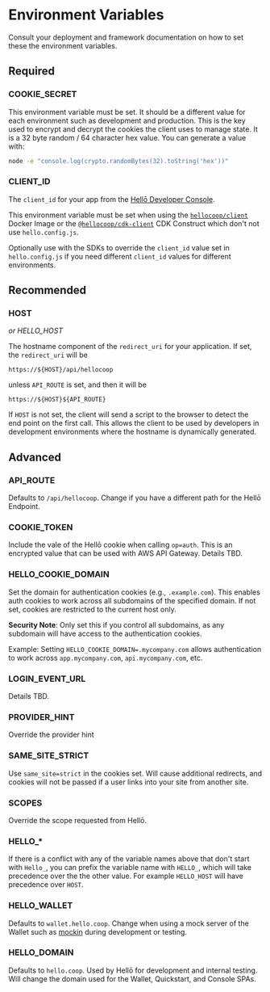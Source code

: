 # Environment Variables

Consult your deployment and framework documentation on how to set these the environment variables.

## Required

### COOKIE_SECRET

This environment variable must be set. It should be a different value for each environment such as development and production. This is the key used to encrypt and decrypt the cookies the client uses to manage state. It is a 32 byte random / 64 character hex value. You can generate a value with:

```sh
node -e "console.log(crypto.randomBytes(32).toString('hex'))"
```

### CLIENT_ID

The `client_id` for your app from the [Hellō Developer Console](https://console.hello.coop).

This environment variable must be set when using the [`hellocoop/client`](https://github.com/hellocoop/docker-client) Docker Image or the [`@hellocoop/cdk-client`](https://github.com/hellocoop/) CDK Construct which don't not use `hello.config.js`.

Optionally use with the SDKs to override the `client_id` value set in `hello.config.js` if you need different `client_id` values for different environments.

## Recommended

### HOST
*or HELLO_HOST*

The hostname component of the `redirect_uri` for your application. If set, the `redirect_uri` will be 
```
https://${HOST}/api/hellocoop
``` 
unless `API_ROUTE` is set, and then it will be 
```
https://${HOST}${API_ROUTE}
```
If `HOST` is not set, the client will send a script to the browser to detect the end point on the first call. This allows the client to be used by developers in development environments where the hostname is dynamically generated.

## Advanced

### API_ROUTE

Defaults to `/api/hellocoop`. Change if you have a different path for the Hellō Endpoint.

### COOKIE_TOKEN

Include the vale of the Hellō cookie when calling `op=auth`. This is an encrypted value that can be used with AWS API Gateway. Details TBD.

### HELLO_COOKIE_DOMAIN

Set the domain for authentication cookies (e.g., `.example.com`). This enables auth cookies to work across all subdomains of the specified domain. If not set, cookies are restricted to the current host only. 

**Security Note**: Only set this if you control all subdomains, as any subdomain will have access to the authentication cookies.

Example: Setting `HELLO_COOKIE_DOMAIN=.mycompany.com` allows authentication to work across `app.mycompany.com`, `api.mycompany.com`, etc.

### LOGIN_EVENT_URL

Details TBD.

### PROVIDER_HINT

Override the provider hint

### SAME_SITE_STRICT

Use `same_site=strict` in the cookies set. Will cause additional redirects, and cookies will not be passed if a user links into your site from another site.

### SCOPES

Override the scope requested from Hellō. 

### HELLO_*

If there is a conflict with any of the variable names above that don't start with `Hello_`, you can prefix the variable name with `HELLO_`, which will take precedence over the the other value. For example `HELLO_HOST` will have precedence over `HOST`.


### HELLO_WALLET

Defaults to `wallet.hello.coop`. Change when using a mock server of the Wallet such as [mockin](../mockin) during development or testing. 

### HELLO_DOMAIN

Defaults to `hello.coop`. Used by Hellō for development and internal testing. Will change the domain used for the Wallet, Quickstart, and Console SPAs.

